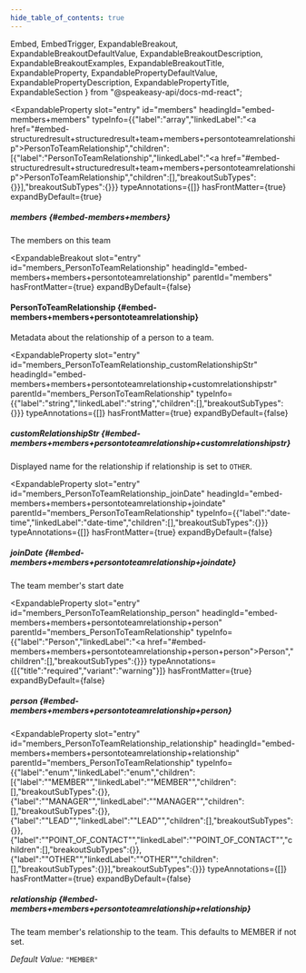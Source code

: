 ```yaml
---
hide_table_of_contents: true
---
```

  Embed,
  EmbedTrigger,
  ExpandableBreakout,
  ExpandableBreakoutDefaultValue,
  ExpandableBreakoutDescription,
  ExpandableBreakoutExamples,
  ExpandableBreakoutTitle,
  ExpandableProperty,
  ExpandablePropertyDefaultValue,
  ExpandablePropertyDescription,
  ExpandablePropertyTitle,
  ExpandableSection
} from "@speakeasy-api/docs-md-react";

<ExpandableSection>

<ExpandableProperty
  slot="entry"
  id="members"
  headingId="embed-members+members"
  typeInfo={{"label":"array","linkedLabel":"<a href=\"#embed-structuredresult+structuredresult+team+members+persontoteamrelationship\">PersonToTeamRelationship</a>","children":[{"label":"PersonToTeamRelationship","linkedLabel":"<a href=\"#embed-structuredresult+structuredresult+team+members+persontoteamrelationship\">PersonToTeamRelationship</a>","children":[],"breakoutSubTypes":{}}],"breakoutSubTypes":{}}}
  typeAnnotations={[]}
  hasFrontMatter={true}
  expandByDefault={true}
>

<ExpandablePropertyTitle slot="title">

##### members \{#embed-members+members\}

</ExpandablePropertyTitle>

<ExpandablePropertyDescription slot="description">

The members on this team

</ExpandablePropertyDescription>

</ExpandableProperty>

<ExpandableBreakout
  slot="entry"
  id="members_PersonToTeamRelationship"
  headingId="embed-members+members+persontoteamrelationship"
  parentId="members"
  hasFrontMatter={true}
  expandByDefault={false}
>

<ExpandableBreakoutTitle slot="title">

#### PersonToTeamRelationship \{#embed-members+members+persontoteamrelationship\}

</ExpandableBreakoutTitle>

<ExpandableBreakoutDescription slot="description">

Metadata about the relationship of a person to a team.

</ExpandableBreakoutDescription>

<ExpandableBreakoutExamples slot="examples">

</ExpandableBreakoutExamples>

<ExpandableBreakoutDefaultValue slot="defaultValue">

</ExpandableBreakoutDefaultValue>

</ExpandableBreakout>

<ExpandableProperty
  slot="entry"
  id="members_PersonToTeamRelationship_customRelationshipStr"
  headingId="embed-members+members+persontoteamrelationship+customrelationshipstr"
  parentId="members_PersonToTeamRelationship"
  typeInfo={{"label":"string","linkedLabel":"string","children":[],"breakoutSubTypes":{}}}
  typeAnnotations={[]}
  hasFrontMatter={true}
  expandByDefault={false}
>

<ExpandablePropertyTitle slot="title">

##### customRelationshipStr \{#embed-members+members+persontoteamrelationship+customrelationshipstr\}

</ExpandablePropertyTitle>

<ExpandablePropertyDescription slot="description">

Displayed name for the relationship if relationship is set to `OTHER`.

</ExpandablePropertyDescription>

</ExpandableProperty>

<ExpandableProperty
  slot="entry"
  id="members_PersonToTeamRelationship_joinDate"
  headingId="embed-members+members+persontoteamrelationship+joindate"
  parentId="members_PersonToTeamRelationship"
  typeInfo={{"label":"date-time","linkedLabel":"date-time","children":[],"breakoutSubTypes":{}}}
  typeAnnotations={[]}
  hasFrontMatter={true}
  expandByDefault={false}
>

<ExpandablePropertyTitle slot="title">

##### joinDate \{#embed-members+members+persontoteamrelationship+joindate\}

</ExpandablePropertyTitle>

<ExpandablePropertyDescription slot="description">

The team member's start date

</ExpandablePropertyDescription>

</ExpandableProperty>

<ExpandableProperty
  slot="entry"
  id="members_PersonToTeamRelationship_person"
  headingId="embed-members+members+persontoteamrelationship+person"
  parentId="members_PersonToTeamRelationship"
  typeInfo={{"label":"Person","linkedLabel":"<a href=\"#embed-members+members+persontoteamrelationship+person+person\">Person</a>","children":[],"breakoutSubTypes":{}}}
  typeAnnotations={[{"title":"required","variant":"warning"}]}
  hasFrontMatter={true}
  expandByDefault={false}
>

<ExpandablePropertyTitle slot="title">

##### person \{#embed-members+members+persontoteamrelationship+person\}

</ExpandablePropertyTitle>

<Embed slot="embed">

<EmbedTrigger slot="trigger" embedTitle="person" triggerText="View person details">

<Embedperson />

</EmbedTrigger>

</Embed>

</ExpandableProperty>

<ExpandableProperty
  slot="entry"
  id="members_PersonToTeamRelationship_relationship"
  headingId="embed-members+members+persontoteamrelationship+relationship"
  parentId="members_PersonToTeamRelationship"
  typeInfo={{"label":"enum","linkedLabel":"enum","children":[{"label":"\"MEMBER\"","linkedLabel":"\"MEMBER\"","children":[],"breakoutSubTypes":{}},{"label":"\"MANAGER\"","linkedLabel":"\"MANAGER\"","children":[],"breakoutSubTypes":{}},{"label":"\"LEAD\"","linkedLabel":"\"LEAD\"","children":[],"breakoutSubTypes":{}},{"label":"\"POINT_OF_CONTACT\"","linkedLabel":"\"POINT_OF_CONTACT\"","children":[],"breakoutSubTypes":{}},{"label":"\"OTHER\"","linkedLabel":"\"OTHER\"","children":[],"breakoutSubTypes":{}}],"breakoutSubTypes":{}}}
  typeAnnotations={[]}
  hasFrontMatter={true}
  expandByDefault={false}
>

<ExpandablePropertyTitle slot="title">

##### relationship \{#embed-members+members+persontoteamrelationship+relationship\}

</ExpandablePropertyTitle>

<ExpandablePropertyDescription slot="description">

The team member's relationship to the team. This defaults to MEMBER if not set.

</ExpandablePropertyDescription>

<ExpandablePropertyDefaultValue slot="defaultValue">

_Default Value:_ `"MEMBER"`

</ExpandablePropertyDefaultValue>

</ExpandableProperty>

</ExpandableSection>